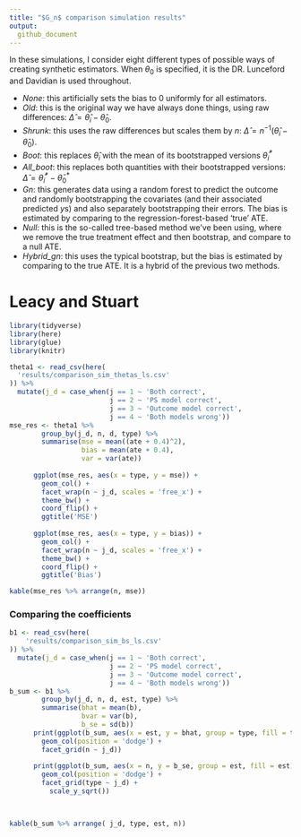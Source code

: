 ```yaml
---
title: "$G_n$ comparison simulation results"
output:
  github_document
---
```


In these simulations, I consider eight different types of possible ways of creating synthetic estimators. When $\theta_0$ is specified, it is the DR. Lunceford and Davidian is used throughout.

- *None*: this artificially sets the bias to 0 uniformly for all estimators.
- *Old*: this is the original way we have always done things, using raw differences: $\hat{\Delta} = \hat{\theta}_i - \hat{\theta}_0$. 
- *Shrunk*: this uses the raw differences but scales them by $n$: $\hat{\Delta} = n^{-1}(\hat{\theta}_i - \hat{\theta}_0)$.
- *Boot*: this replaces $\hat{\theta}_i$ with the mean of its bootstrapped versions $\bar{\theta}^*_i$
- *All_boot*: this replaces both quantities with their bootstrapped versions: $\hat{\Delta} = \bar{\theta}^*_i - \bar{\theta}^*_0$
- *Gn*: this generates data using a random forest to predict the outcome and randomly bootstrapping the covariates (and their associated predicted $y$s) and also separately bootstrapping their errors. The bias is estimated by comparing to the regression-forest-based 'true' ATE.
- *Null*: this is the so-called tree-based method we've been using, where we remove the true treatment effect and then bootstrap, and compare to a null ATE.
- *Hybrid_gn*: this uses the typical bootstrap, but the bias is estimated by comparing to the true ATE. It is a hybrid of the previous two methods.

# Leacy and Stuart

```r
library(tidyverse)
library(here)
library(glue)
library(knitr)

theta1 <- read_csv(here(
  'results/comparison_sim_thetas_ls.csv'
)) %>%
  mutate(j_d = case_when(j == 1 ~ 'Both correct',
                         j == 2 ~ 'PS model correct',
                         j == 3 ~ 'Outcome model correct',
                         j == 4 ~ 'Both models wrong'))
mse_res <- theta1 %>%
        group_by(j_d, n, d, type) %>%
        summarise(mse = mean((ate + 0.4)^2),
                  bias = mean(ate + 0.4),
                  var = var(ate))
      
      ggplot(mse_res, aes(x = type, y = mse)) +
        geom_col() +
        facet_wrap(n ~ j_d, scales = 'free_x') +
        theme_bw() +
        coord_flip() +
        ggtitle('MSE')
      
      ggplot(mse_res, aes(x = type, y = bias)) +
        geom_col() +
        facet_wrap(n ~ j_d, scales = 'free_x') +
        theme_bw() +
        coord_flip() +
        ggtitle('Bias')

kable(mse_res %>% arrange(n, mse))

```

### Comparing the coefficients

```r
b1 <- read_csv(here(
    'results/comparison_sim_bs_ls.csv'
)) %>%
  mutate(j_d = case_when(j == 1 ~ 'Both correct',
                         j == 2 ~ 'PS model correct',
                         j == 3 ~ 'Outcome model correct',
                         j == 4 ~ 'Both models wrong'))
b_sum <- b1 %>%
        group_by(j_d, n, d, est, type) %>%
        summarise(bhat = mean(b),
                  bvar = var(b),
                  b_se = sd(b))
      print(ggplot(b_sum, aes(x = est, y = bhat, group = type, fill = type)) +
        geom_col(position = 'dodge') +
        facet_grid(n ~ j_d))
      
      print(ggplot(b_sum, aes(x = n, y = b_se, group = est, fill = est)) +
        geom_col(position = 'dodge') +
        facet_grid(type ~ j_d) +
          scale_y_sqrt())
      


kable(b_sum %>% arrange( j_d, type, est, n))
```

